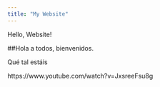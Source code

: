 ```yaml
---
title: "My Website"
---
```


Hello, Website!

##Hola a todos, bienvenidos.

Qué tal estáis


https://www.youtube.com/watch?v=JxsreeFsu8g